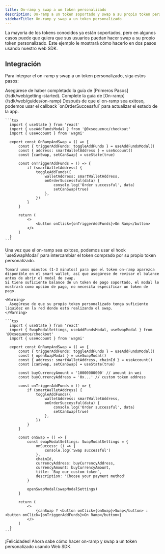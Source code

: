 ```yaml
---
title: On-ramp y swap a un token personalizado
description: On-ramp a un token soportado y swap a su propio token personalizado.
sidebarTitle: On-ramp y swap a un token personalizado
---
```


La mayoría de los tokens conocidos ya están soportados, pero en algunos casos puede que quiera que sus usuarios puedan hacer swap a su propio token personalizado.
Este ejemplo le mostrará cómo hacerlo en dos pasos usando nuestro web SDK.

## Integración
Para integrar el on-ramp y swap a un token personalizado, siga estos pasos:

<Steps>
  <Step title="Conéctese con Web SDK">
    Asegúrese de haber completado la guía de [Primeros Pasos](/sdk/web/getting-started).
  </Step>

  <Step title="On-ramp a un token soportado">
    Complete la guía de [On-ramp](/sdk/web/guides/on-ramp)
  </Step>

  <Step title="Actualizar el estado después de un on-ramp exitoso">
    Después de que el on-ramp sea exitoso, podemos usar el callback `onOrderSuccessful` para actualizar el estado de la app.

    ```tsx
      import { useState } from 'react'
      import { useAddFundsModal } from '@0xsequence/checkout'
      import { useAccount } from 'wagmi'

      export const OnRampAndSwap = () => {
          const { triggerAddFunds: toggleAddFunds } = useAddFundsModal()
          const { address: smartWalletAddress } = useAccount()
          const [canSwap, setCanSwap] = useState(true)

          const onTriggerAddFunds = () => {
              if (smartWalletAddress) {
                  toggleAddFunds({
                      walletAddress: smartWalletAddress,
                      onOrderSuccessful(data) {
                          console.log('Order successful', data)
                          setCanSwap(true)
                      },
                  })
              }
          }

          return (
              <>
                  <button onClick={onTriggerAddFunds}>On Ramp</button>
              </>
          )
      }
    ```
  </Step>

  <Step title="Swap a un token personalizado con Smart Swaps">
    Una vez que el on-ramp sea exitoso, podemos usar el hook `useSwapModal` para intercambiar el token comprado por su propio token personalizado.

    Tomará unos minutos (1-3 minutos) para que el token on-ramp aparezca disponible en el smart wallet, así que asegúrese de revisar el balance antes de abrir el modal de swap.
    Si tiene suficiente balance de un token de pago soportado, el modal lo mostrará como opción de pago, no necesita especificar un token de pago.

    <Warning>
      Asegúrese de que su propio token personalizado tenga suficiente liquidez en la red donde está realizando el swap.
    </Warning>

    ```tsx
      import { useState } from 'react'
      import { SwapModalSettings, useAddFundsModal, useSwapModal } from '@0xsequence/checkout'
      import { useAccount } from 'wagmi'

      export const OnRampAndSwap = () => {
          const { triggerAddFunds: toggleAddFunds } = useAddFundsModal()
          const { openSwapModal } = useSwapModal()
          const { address: smartWalletAddress, chainId } = useAccount()
          const [canSwap, setCanSwap] = useState(true)

          const buyCurrencyAmount = '10000000000' // amount in wei
          const buyCurrencyAddress = '0x...' // custom token address

          const onTriggerAddFunds = () => {
              if (smartWalletAddress) {
                  toggleAddFunds({
                      walletAddress: smartWalletAddress,
                      onOrderSuccessful(data) {
                          console.log('Order successful', data)
                          setCanSwap(true)
                      },
                  })
              }
          }

          const onSwap = () => {
              const swapModalSettings: SwapModalSettings = {
                  onSuccess: () => {
                      console.log('Swap successful')
                  },
                  chainId,
                  currencyAddress: buyCurrencyAddress,
                  currencyAmount: buyCurrencyAmount,
                  title: `Buy our custom token`,
                  description: 'Choose your payment method'
              }

              openSwapModal(swapModalSettings)
          }

          return (
              <>
                  {canSwap ? <button onClick={onSwap}>Swap</button> : <button onClick={onTriggerAddFunds}>On Ramp</button>}
              </>
          )
      }
    ```
  </Step>
</Steps>

¡Felicidades! Ahora sabe cómo hacer on-ramp y swap a un token personalizado usando Web SDK.